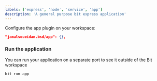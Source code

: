 ```yaml
---
labels: ['express', 'node', 'service', 'app']
description: 'A general purpose bit express application'
---
```


Configure the app plugin on your workspace:

```json
"jamalsoueidan.bsd/app": {},
```

### Run the application

You can run your application on a separate port to see it outside of the Bit workspace

```bash
bit run app
```
